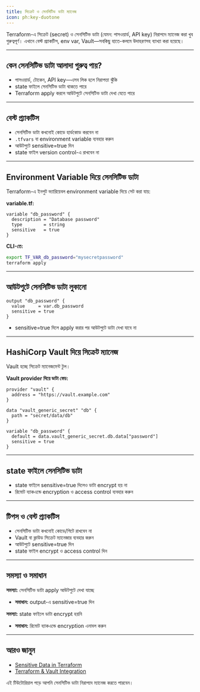 ```yaml
---
title: সিক্রেট ও সেনসিটিভ ডাটা ম্যানেজ
icon: ph:key-duotone
---
```


Terraform-এ সিক্রেট (secret) ও সেনসিটিভ ডাটা (যেমন: পাসওয়ার্ড, API key) নিরাপদে ম্যানেজ করা খুব গুরুত্বপূর্ণ। এখানে বেস্ট প্র্যাকটিস, env var, Vault—সবকিছু হাতে-কলমে উদাহরণসহ ব্যাখ্যা করা হয়েছে।

---

## কেন সেনসিটিভ ডাটা আলাদা গুরুত্ব পায়?

- পাসওয়ার্ড, টোকেন, API key—এসব লিক হলে নিরাপত্তা ঝুঁকি
- state ফাইলে সেনসিটিভ ডাটা থাকতে পারে
- Terraform apply করলে আউটপুটে সেনসিটিভ ডাটা দেখা যেতে পারে

---

## বেস্ট প্র্যাকটিস

- সেনসিটিভ ডাটা কখনোই কোডে হার্ডকোড করবেন না
- `.tfvars` বা environment variable ব্যবহার করুন
- আউটপুটে sensitive=true দিন
- state ফাইল version control-এ রাখবেন না

---

## Environment Variable দিয়ে সেনসিটিভ ডাটা

Terraform-এ ইনপুট ভ্যারিয়েবল environment variable দিয়ে সেট করা যায়:

**variable.tf:**
```hcl
variable "db_password" {
  description = "Database password"
  type        = string
  sensitive   = true
}
```

**CLI-তে:**
```sh
export TF_VAR_db_password="mysecretpassword"
terraform apply
```

---

## আউটপুটে সেনসিটিভ ডাটা লুকানো

```hcl
output "db_password" {
  value     = var.db_password
  sensitive = true
}
```
- sensitive=true দিলে apply করার পর আউটপুটে ডাটা দেখা যাবে না

---

## HashiCorp Vault দিয়ে সিক্রেট ম্যানেজ

Vault হচ্ছে সিক্রেট ম্যানেজমেন্ট টুল।

**Vault provider দিয়ে ডাটা ফেচ:**
```hcl
provider "vault" {
  address = "https://vault.example.com"
}

data "vault_generic_secret" "db" {
  path = "secret/data/db"
}

variable "db_password" {
  default = data.vault_generic_secret.db.data["password"]
  sensitive = true
}
```

---

## state ফাইলে সেনসিটিভ ডাটা

- state ফাইলে sensitive=true দিলেও ডাটা encrypt হয় না
- রিমোট ব্যাকএন্ডে encryption ও access control ব্যবহার করুন

---

## টিপস ও বেস্ট প্র্যাকটিস

- সেনসিটিভ ডাটা কখনোই কোডে/গিটে রাখবেন না
- Vault বা ক্লাউড সিক্রেট ম্যানেজার ব্যবহার করুন
- আউটপুটে sensitive=true দিন
- state ফাইল encrypt ও access control দিন

---

## সমস্যা ও সমাধান

**সমস্যা:** সেনসিটিভ ডাটা apply আউটপুটে দেখা যাচ্ছে
- **সমাধান:** output-এ sensitive=true দিন

**সমস্যা:** state ফাইলে ডাটা encrypt হয়নি
- **সমাধান:** রিমোট ব্যাকএন্ডে encryption এনাবল করুন

---

## আরও জানুন
- [Sensitive Data in Terraform](https://developer.hashicorp.com/terraform/language/values/variables#sensitive-variables)
- [Terraform & Vault Integration](https://developer.hashicorp.com/terraform/docs/providers/vault/index.html)

এই টিউটোরিয়াল পড়ে আপনি সেনসিটিভ ডাটা নিরাপদে ম্যানেজ করতে পারবেন।
